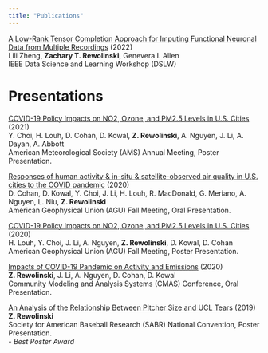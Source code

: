 ```yaml
---
title: "Publications"
---
```


[A Low-Rank Tensor Completion Approach for Imputing Functional Neuronal Data from Multiple Recordings](https://ieeexplore.ieee.org/abstract/document/9820079) (2022)<br>
Lili Zheng, **Zachary T. Rewolinski**, Genevera I. Allen<br>
IEEE Data Science and Learning Workshop (DSLW)

# Presentations

[COVID-19 Policy Impacts on NO2, Ozone, and PM2.5 Levels in U.S. Cities](https://ams.confex.com/ams/101ANNUAL/prelim.cgi/Paper/385119) (2021)<br>
Y. Choi, H. Louh, D. Cohan, D. Kowal, **Z. Rewolinski**, A. Nguyen, J. Li, A. Dayan, A. Abbott<br>
American Meteorological Society (AMS) Annual Meeting, Poster Presentation.

[Responses of human activity & in-situ & satellite-observed air quality in U.S. cities to the COVID pandemic](https://ui.adsabs.harvard.edu/abs/2020AGUFMA070...08C/abstract) (2020)<br>
D. Cohan, D. Kowal, Y. Choi, J. Li, H. Louh, R. MacDonald, G. Meriano, A. Nguyen, L. Niu, **Z. Rewolinski**<br>
American Geophysical Union (AGU) Fall Meeting, Oral Presentation.

[COVID-19 Policy Impacts on NO2, Ozone, and PM2.5 Levels in U.S. Cities](https://ui.adsabs.harvard.edu/abs/2020AGUFMA067.0007L/abstract) (2020)<br>
H. Louh, Y. Choi, J. Li, A. Nguyen, **Z. Rewolinski**, D. Kowal, D. Cohan<br>
American Geophysical Union (AGU) Fall Meeting, Poster Presentation.

[Impacts of COVID-19 Pandemic on Activity and Emissions](https://www.cmascenter.org/conference/2020/session-presentations2.cfm) (2020)<br>
**Z. Rewolinski**, J. Li, A. Nguyen, D. Cohan, D. Kowal<br>
Community Modeling and Analysis Systems (CMAS) Conference, Oral Presentation.

[An Analysis of the Relationship Between Pitcher Size and UCL Tears](https://sabr.org/convention/2019/posters) (2019)<br>
**Z. Rewolinski**<br>
Society for American Baseball Research (SABR) National Convention, Poster Presentation.<br>
- *Best Poster Award*
